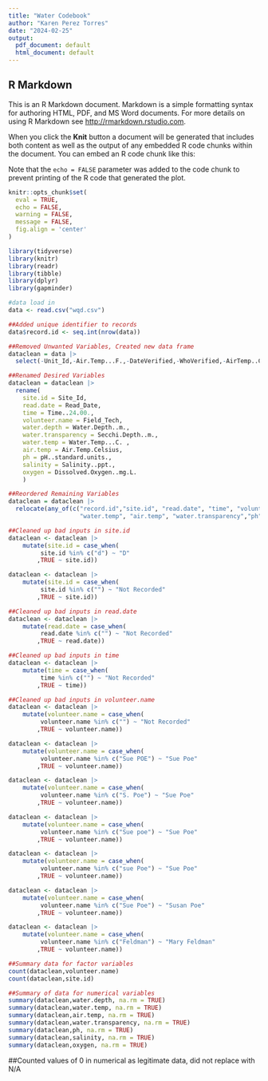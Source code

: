 ```yaml
---
title: "Water Codebook"
author: "Karen Perez Torres"
date: "2024-02-25"
output:
  pdf_document: default
  html_document: default
---
```



## R Markdown

This is an R Markdown document. Markdown is a simple formatting syntax for authoring HTML, PDF, and MS Word documents. For more details on using R Markdown see <http://rmarkdown.rstudio.com>.

When you click the **Knit** button a document will be generated that includes both content as well as the output of any embedded R code chunks within the document. You can embed an R code chunk like this:

Note that the `echo = FALSE` parameter was added to the code chunk to prevent printing of the R code that generated the plot.

  
```r
knitr::opts_chunk$set(
  eval = TRUE,
  echo = FALSE,
  warning = FALSE,
  message = FALSE,
  fig.align = 'center'
)
```

```r
library(tidyverse)
library(knitr)
library(readr)
library(tibble)
library(dplyr)
library(gapminder)
```

```r
#data load in
data <- read.csv("wqd.csv")
```

```r
##Added unique identifier to records
data$record.id <- seq.int(nrow(data))
```

```r
##Removed Unwanted Variables, Created new data frame
dataclean = data |>
  select(-Unit_Id,-Air.Temp...F.,-DateVerified,-WhoVerified,-AirTemp..C.,-Year)
```

```r
##Renamed Desired Variables
dataclean = dataclean |>
  rename(
    site.id = Site_Id,
    read.date = Read_Date,
    time = Time..24.00.,
    volunteer.name = Field_Tech,
    water.depth = Water.Depth..m.,
    water.transparency = Secchi.Depth..m.,
    water.temp = Water.Temp...C. ,
    air.temp = Air.Temp.Celsius,
    ph = pH..standard.units.,
    salinity = Salinity..ppt.,
    oxygen = Dissolved.Oxygen..mg.L.
    )
```

```r
##Reordered Remaining Variables
dataclean = dataclean |>
  relocate(any_of(c("record.id","site.id", "read.date", "time", "volunteer.name", "water.depth",
                    "water.temp", "air.temp", "water.transparency","ph", "salinity", "oxygen")))
```

```r
##Cleaned up bad inputs in site.id
dataclean <- dataclean |> 
    mutate(site.id = case_when(
         site.id %in% c("d") ~ "D"
        ,TRUE ~ site.id))

dataclean <- dataclean |> 
    mutate(site.id = case_when(
         site.id %in% c("") ~ "Not Recorded"
        ,TRUE ~ site.id))
```

```r
##Cleaned up bad inputs in read.date
dataclean <- dataclean |> 
    mutate(read.date = case_when(
         read.date %in% c("") ~ "Not Recorded"
        ,TRUE ~ read.date))
```

```r
##Cleaned up bad inputs in time
dataclean <- dataclean |> 
    mutate(time = case_when(
         time %in% c("") ~ "Not Recorded"
        ,TRUE ~ time))
```

```r
##Cleaned up bad inputs in volunteer.name
dataclean <- dataclean |> 
    mutate(volunteer.name = case_when(
         volunteer.name %in% c("") ~ "Not Recorded"
        ,TRUE ~ volunteer.name))

dataclean <- dataclean |> 
    mutate(volunteer.name = case_when(
         volunteer.name %in% c("Sue POE") ~ "Sue Poe"
        ,TRUE ~ volunteer.name))

dataclean <- dataclean |> 
    mutate(volunteer.name = case_when(
         volunteer.name %in% c("S. Poe") ~ "Sue Poe"
        ,TRUE ~ volunteer.name))

dataclean <- dataclean |> 
    mutate(volunteer.name = case_when(
         volunteer.name %in% c("Sue poe") ~ "Sue Poe"
        ,TRUE ~ volunteer.name))

dataclean <- dataclean |> 
    mutate(volunteer.name = case_when(
         volunteer.name %in% c("sue Poe") ~ "Sue Poe"
        ,TRUE ~ volunteer.name))

dataclean <- dataclean |> 
    mutate(volunteer.name = case_when(
         volunteer.name %in% c("Sue Poe") ~ "Susan Poe"
        ,TRUE ~ volunteer.name))

dataclean <- dataclean |> 
    mutate(volunteer.name = case_when(
         volunteer.name %in% c("Feldman") ~ "Mary Feldman"
        ,TRUE ~ volunteer.name))
```

```r
##Summary data for factor variables
count(dataclean,volunteer.name)
count(dataclean,site.id)
```

```r
##Summary of data for numerical variables
summary(dataclean,water.depth, na.rm = TRUE)
summary(dataclean,water.temp, na.rm = TRUE)
summary(dataclean,air.temp, na.rm = TRUE)
summary(dataclean,water.transparency, na.rm = TRUE)
summary(dataclean,ph, na.rm = TRUE)
summary(dataclean,salinity, na.rm = TRUE)
summary(dataclean,oxygen, na.rm = TRUE)
```

##Counted values of 0 in numerical as legitimate data, did not replace with N/A

